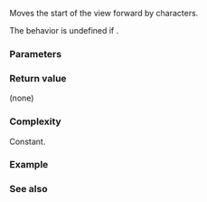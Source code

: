 {{cpp/experimental/basic_string_view/title | remove_prefix }}
{{cpp/experimental/basic_string_view/navbar}}
{{dcl begin}}
{{dcl | since=libfund_ts |
constexpr void remove_prefix(size_type n);
}}
{{dcl end}}

Moves the start of the view forward by {{tt|n}} characters.

The behavior is undefined if {{c|n &gt; size()}}.

===Parameters===
{{par begin}}
{{par | n | number of characters to remove from the start of the view}}
{{par end}}

===Return value===
(none)

===Complexity===
Constant.

===Example===
{{example|code=
#include &lt;iostream&gt;
#include &lt;experimental/string_view&gt;
int main()
{
    std::string str = "   trim me";
    std::experimental::string_view v = str;
    v.remove_prefix(std::min(v.find_first_not_of(" "), v.size()));
    std::cout &lt;&lt; "String: '" &lt;&lt; str &lt;&lt; "'\n"
              &lt;&lt; "View  : '" &lt;&lt; v &lt;&lt; "'\n";
}
|output=
String: '   trim me'
View  : 'trim me'
}}

===See also===

{{dsc begin}}
{{dsc inc | cpp/experimental/basic_string_view/dsc remove_suffix }}
{{dsc end}}
